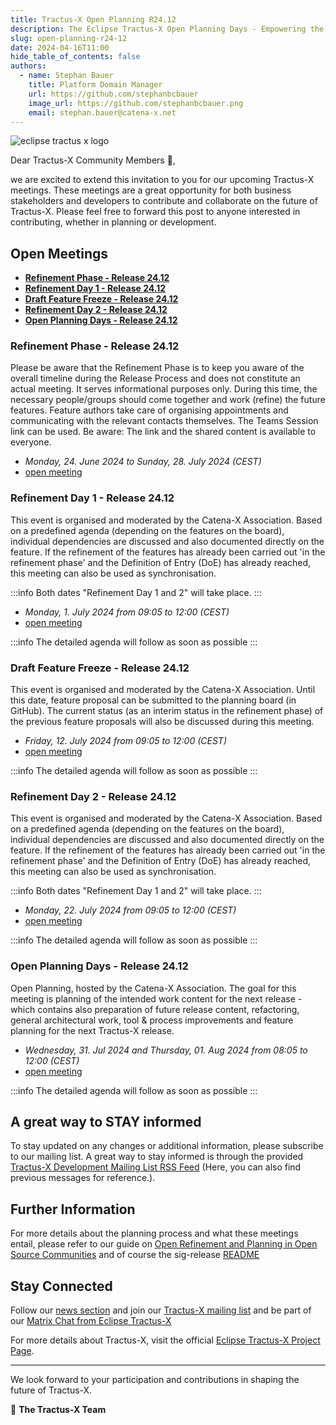 ```yaml
---
title: Tractus-X Open Planning R24.12
description: The Eclipse Tractus-X Open Planning Days - Empowering the Catena-X Data Space
slug: open-planning-r24-12
date: 2024-04-16T11:00
hide_table_of_contents: false
authors:
  - name: Stephan Bauer
    title: Platform Domain Manager
    url: https://github.com/stephanbcbauer
    image_url: https://github.com/stephanbcbauer.png
    email: stephan.bauer@catena-x.net
---
```


![eclipse tractus x logo](/img/Tractus-X_openplanning.png)

Dear Tractus-X Community Members 🎉,

we are excited to extend this invitation to you for our upcoming Tractus-X meetings. These meetings are a great opportunity for both business stakeholders and developers to contribute and collaborate on the future of Tractus-X.
Please feel free to forward this post to anyone interested in contributing, whether in planning or development.

## Open Meetings

- **[Refinement Phase - Release 24.12](#refinement-phase---release-2412)**
- **[Refinement Day 1 - Release 24.12](#refinement-day-1---release-2412)**
- **[Draft Feature Freeze - Release 24.12](#draft-feature-freeze---release-2412)**
- **[Refinement Day 2 - Release 24.12](#refinement-day-2---release-2412)**
- **[Open Planning Days - Release 24.12](#open-planning-days---release-2412)**


<!--truncate-->

### Refinement Phase - Release 24.12

Please be aware that the Refinement Phase is to keep you aware of the overall timeline during the Release Process and does not constitute an actual meeting. It serves informational
purposes only. During this time, the necessary people/groups should come together and work (refine) the future features. Feature authors take care of organising appointments and
communicating with the relevant contacts themselves. The Teams Session link can be used. Be aware: The link and the shared content is available to everyone.

- *Monday, 24. June 2024 to Sunday, 28. July 2024 (CEST)*
- [open meeting](https://eclipse-tractusx.github.io/community/open-meetings/#Refinement%20Phase%20-%20Release%2024.12)

### Refinement Day 1 - Release 24.12

This event is organised and moderated by the Catena-X Association. Based on a predefined agenda (depending on the features on the board), individual dependencies are discussed and
also documented directly on the feature. If the refinement of the features has already been carried out 'in the refinement phase' and the Definition of Entry (DoE) has already reached,
this meeting can also be used as synchronisation.

:::info
Both dates "Refinement Day 1 and 2" will take place.
:::

- *Monday, 1. July 2024 from 09:05 to 12:00 (CEST)*
- [open meeting](https://eclipse-tractusx.github.io/community/open-meetings/#Refinement%20Day%201%20-%20Release%2024.12)

:::info
The detailed agenda will follow as soon as possible
:::

### Draft Feature Freeze - Release 24.12

This event is organised and moderated by the Catena-X Association. Until this date, feature proposal can be submitted to the planning board (in GitHub). The current status (as an
interim status in the refinement phase) of the previous feature proposals will also be discussed during this meeting.

- *Friday, 12. July 2024 from 09:05 to 12:00 (CEST)*
- [open meeting](https://eclipse-tractusx.github.io/community/open-meetings/#Draft%20Feature%20Freeze%20-%20Release%2024.12)

:::info
The detailed agenda will follow as soon as possible
:::

### Refinement Day 2 - Release 24.12

This event is organised and moderated by the Catena-X Association. Based on a predefined agenda (depending on the features on the board), individual dependencies are discussed and
also documented directly on the feature. If the refinement of the features has already been carried out 'in the refinement phase' and the Definition of Entry (DoE) has already reached,
this meeting can also be used as synchronisation.

:::info
Both dates "Refinement Day 1 and 2" will take place.
:::

- *Monday, 22. July 2024 from 09:05 to 12:00 (CEST)*
- [open meeting](https://eclipse-tractusx.github.io/community/open-meetings/#Refinement%20Day%202%20-%20Release%2024.12)

:::info
The detailed agenda will follow as soon as possible
:::

### Open Planning Days - Release 24.12

Open Planning, hosted by the Catena-X Association. The goal for this meeting is planning of the intended work content for the next release - which contains also preparation of future
release content, refactoring, general architectural work, tool & process improvements and feature planning for the next Tractus-X release.

- *Wednesday, 31. Jul 2024 and Thursday, 01. Aug 2024 from 08:05 to 12:00 (CEST)*
- [open meeting](https://eclipse-tractusx.github.io/community/open-meetings/#Open%20Planning%20Days%20-%20Release%2024.12)

:::info
The detailed agenda will follow as soon as possible
:::

## A great way to STAY informed

To stay updated on any changes or additional information, please subscribe to our mailing list. A great way to stay informed is through the provided [Tractus-X Development Mailing List RSS Feed](https://www.eclipse.org/lists/tractusx-dev/maillist.rss) (Here, you can also find previous messages for reference.).

## Further Information

For more details about the planning process and what these meetings entail, please refer to our guide on [Open Refinement and Planning in Open Source Communities](https://github.com/eclipse-tractusx/sig-release/blob/main/docs/open-refinement-and-planning.md)
 and of course the sig-release [README](https://github.com/eclipse-tractusx/sig-release/blob/main/README.md)

## Stay Connected

Follow our [news section](https://eclipse-tractusx.github.io/blog) and join our [Tractus-X mailing list](https://eclipse-tractusx.github.io/docs/oss/how-to-contribute/#dev-mailinglist)
and be part of our [Matrix Chat from Eclipse Tractus-X](https://chat.eclipse.org/#/room/#tools.tractus-x:matrix.eclipse.org)

For more details about Tractus-X, visit the official [Eclipse Tractus-X Project Page](https://projects.eclipse.org/projects/automotive.tractusx).

---

We look forward to your participation and contributions in shaping the future of Tractus-X.

🚀 **The Tractus-X Team**
